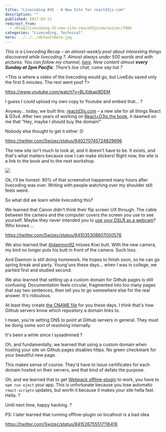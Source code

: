 ```yaml
---
title: "Livecoding #35 - A New Site for reactd3js.com"
description: ""
published: 2017-03-13
redirect_from:
  - /blog/livecoding-35-new-site-reactd3jscom/swizec/7486
categories: "Livecoding, Technical"
hero: ../../../defaultHero.jpg
---
```


_This is a Livecoding Recap – an almost-weekly post about interesting things discovered while livecoding ?. Almost always under 500 words and with pictures. You can follow my channel, [here](https://liveedu.tv/swizec). New content almost **every Sunday at 2pm Pacific**. There’s live chat, come say hai ?_

&lt;This is where a video of the livecoding would go, but LiveEdu saved only the first 5 minutes. The rest went poof ?>

https://www.youtube.com/watch?v=BLXdkap8DEM

I guess I _could_ upload my own copy to Youtube and embed that… ?

Anyway… today, we built this: [reactd3js.com](http://www.reactd3js.com) – a new site for all things React & D3v4. After two years of working on [React+D3js the book](https://swizec.com/reactd3js), it dawned on me that “Hey, maybe I should buy the domain!”

Nobody else thought to get it either :D

https://twitter.com/Swizec/status/840270745724829696

The new site isn't much to look at, and it doesn't have to be. It exists, and that's what matters because now I can make stickers! Right now, the site is a link to the book and to the next workshop.

![](https://swizec.com/wp-content/uploads/2017/03/Screen-Shot-2017-03-12-at-23.41.01.png)

Ok, I'll be honest: 90% of that screenshot happened many hours after livecoding was over. Writing with people watching over my shoulder still feels weird.

So what did we learn while livecoding this?

We learned that Canon didn't think their flip screen UX through. The cable between the camera and the computer covers the screen you use to see yourself. Maybe they never intended you to [use your DSLR as a webcam](https://swizec.com/blog/this-is-how-i-connected-my-canon-dslr-as-a-webcam/)? Who knows ...

https://twitter.com/Swizec/status/841035308607000576

We also learned that [@daemon92](https://www.liveedu.tv/daemon92/) misses Kiwi butt. With the new camera, my bird no longer puts his butt in front of the camera. Such loss.

And Daemon is still doing homework. He hopes to finish soon, so he can go spring break and party. Young'uns these days… when I was in college, we partied first and studied second.

We also learned that setting up a custom domain for Github pages is still confusing. Documentation feels circular, fragmented into too many pages that say two sentences, then tell you to go somewhere else for the real answer. It's ridiculous.

At least they create [the CNAME file](https://github.com/Swizec/reactd3js.com/blob/master/CNAME) for you these days. I think that's how Github servers know which repository a domain links to.

I mean, you're setting DNS to point at Github servers in general. They must be doing some sort of resolving internally.

It's been a while since I sysadmined ?

Oh, and fundamentally, we learned that using a custom domain when hosting your site on Github pages disables https. No green checkmark for your beautiful new page.

This makes sense of course. They'd have to issue certificates for each domain hosted on their servers, and that kind of defats the purpose.

Oh, and we learned that to get [Webpack offline-plugin](https://github.com/NekR/offline-plugin) to work, you have to `npm run eject` your app. This is unfortunate because you lose automatic `react-scripts` updates, but worth it because it makes your site hella fast. Hella. ?

Until next time, happy hacking. ?

PS: I later learned that running offline-plugin on localhost is a bad idea

https://twitter.com/Swizec/status/841526755517116416
